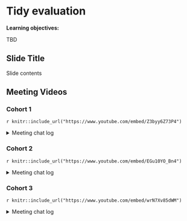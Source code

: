 # Tidy evaluation

**Learning objectives:**

TBD

## Slide Title 

Slide contents

## Meeting Videos

### Cohort 1

`r knitr::include_url("https://www.youtube.com/embed/Z3byy6Z73P4")`

<details>
  <summary> Meeting chat log </summary>
  
```
00:01:39	Russ Hyde:	Hi, am I audible?
00:09:57	Russ Hyde:	Is the connection OK for everyone?
00:09:59	priyanka gagneja:	I am not hearing you so well right now Robert
00:10:03	Andrew MacDonald:	I might be losing sound?
00:10:08	Diamantis:	I have sound issues, can't hear clearly
00:10:14	Andrew MacDonald:	ah seems to be just on Rob?
00:10:35	andrew bates:	I didn’t have sound. Had to call in.
00:11:00	Andrew MacDonald:	In the meantime I’d just like to say hello!
00:11:09	Andrew MacDonald:	This is my first time attending!
00:11:13	Russ Hyde:	Hello Andrews
00:11:16	andrew bates:	Welcome!
00:11:23	Andrew MacDonald:	we have an abundance of Andrews :)
00:11:43	andrew bates:	yeah!
00:12:01	Andrew MacDonald:	I’m an ecologist who develops some shiny apps on a contract — a complete convert to the Way of Golem & v excited for Colin’s appearance next week
00:12:48	Russ Hyde:	Cool. I'm really pleased we were able to get him to talk
00:13:07	priyanka gagneja:	Nice to have you Andrew
00:14:00	Russ Hyde:	Have any of you been attending the other bookclubs?
00:14:17	Andrew MacDonald:	(there are other book clubs?)
00:14:18	priyanka gagneja:	I do if my schedule allows
00:14:33	Anne Hoffrichter:	I was in Advanced R bc
00:14:38	priyanka gagneja:	Yes there are… and they are now increasing at crazy pace
00:14:41	andrew bates:	Shameless self advocacy: if they’re looking for more Shiny devs, I’m looking :)
00:15:00	Russ Hyde:	(ooo that was pretty neat)
00:15:46	Anne Hoffrichter:	nice, i didn’t know you can run a shiny app from an rmd chunk!
00:16:23	Andrew MacDonald:	that is a cool way to show this! I thought maybe that was the default from the group
00:17:00	Andrew MacDonald:	could I ask what is the typical format here? do we begin with a summary and then discuss, or do we ask questions during Rob’s description?
00:17:42	Russ Hyde:	Feel free to ask questions whenever.
00:19:55	Andrew MacDonald:	"foo" > 42
00:20:41	priyanka gagneja:	@anne - Yeah you can add shiny code inside a Rmd. When you add shiny code and save it , it shows a ‘Run Document’ option instead of Run App.
00:28:42	Andrew MacDonald:	okay I’ll be honest i’m just scared of <<-
00:29:06	priyanka gagneja:	Less than
00:29:13	Andrew MacDonald:	+ 1 :)
00:31:51	Russ Hyde:	I try to avoid <<- as well.
00:32:08	docksbox@pm.me:	Yes
00:32:14	priyanka gagneja:	Good point. So you mean as a crux of it , it would help the most for debugging ?
00:32:54	priyanka gagneja:	If so, I am ready to start using it then
00:33:11	Russ Hyde:	f <- function(){counts= 0; function(){counts <<- counts + 1; message(counts)}}
00:33:22	Russ Hyde:	g <- f(); g(); g()
00:33:45	Russ Hyde:	That should print 1 then 2
00:35:49	Russ Hyde:	This is a really neat way to debug
00:36:17	Russ Hyde:	(I meant Robert's example; not the hack I just posted)
00:37:01	Andrew MacDonald:	laptop battery died! I’m back :)
00:41:28	Andrew MacDonald:	tbh I strongly dislike the user-supplied data example! the word “data” is in there but i think it means.. three things? the input, the reactive expression, and the .data thing
00:42:18	Russ Hyde:	Haha, I just wrote a chapter about good-names in R programming. Calling your data 'data' is really not a good idea ...
00:42:42	Andrew MacDonald:	exactly!!!
00:47:10	priyanka gagneja:	Reminds me of days when I did parse eval :’(
00:51:13	Robert Overman:	https://adv-r.hadley.nz/quasiquotation.html
00:52:15	Robert Overman:	https://cran.r-project.org/web/packages/lazyeval/vignettes/lazyeval.html
00:57:39	Andrew MacDonald:	very slick!!!
00:57:44	Andrew MacDonald:	(get it)
00:59:38	Russ Hyde:	select(df, A, B, C) vs d <- c("A", "B", "C"); select(df, !!!d)
00:59:41	Russ Hyde:	?
01:00:28	priyanka gagneja:	aah
01:00:37	priyanka gagneja:	Yeah .. I think so .. named df
01:00:43	priyanka gagneja:	Named vector sorry
01:01:04	Anne Hoffrichter:	I gotta run, thanks Robert. See you all next week.
01:01:09	Robert Overman:	final_colnames <- data.frame(
  stringsAsFactors = FALSE,
  new_nm = c(
    "A","B","C"
  ),
  old_nm = c(
    "X","Y","Z"
  )
)
new_nm <- final_colnames$new_nm %>% unlist()
old_nm <- final_colnames$old_nm %>% unlist()
names(old_nm) <- new_nm

old_data <- data.frame(X = 1, Y = 1, Z = 1)
old_data %>% select(!!!old_nm)
01:01:25	priyanka gagneja:	gotcha
01:01:35	Andrew MacDonald:	I must go as well — thank you everyone! nice to join this effort!
01:01:48	priyanka gagneja:	I recall I did this recently .. n I wasn’t sure why one worked n not other one.
01:05:34	shamsuddeen:	Thanks Robert
01:05:43	Andrew MacDonald:	yeah thanks Rob!
```
</details>

### Cohort 2

`r knitr::include_url("https://www.youtube.com/embed/EGu10YO_Bn4")`

<details>
  <summary> Meeting chat log </summary>
  
```
01:11:18	Ryan Metcalf:	https://databank.worldbank.org/reports.aspx?source=global-economic-prospects
```
</details>


### Cohort 3

`r knitr::include_url("https://www.youtube.com/embed/wrN7Xv85dWM")`

<details>
  <summary>Meeting chat log</summary>
```
00:55:54	Federica Gazzelloni:	VROOM: https://www.rdocumentation.org/packages/vroom/versions/1.0.2/topics/vroom
00:56:22	Federica Gazzelloni:	in practice: vroom: Read a delimited file into a tibble
```
</details>


<!--
### Cohort 4

`r knitr::include_url("https://www.youtube.com/embed/URL")`

<details>
  <summary>Meeting chat log</summary>
```
LOG
```
</details>
-->
